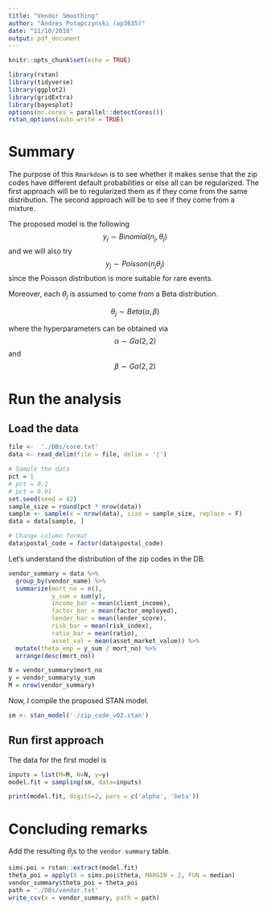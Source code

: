 ```yaml
---
title: "Vendor Smoothing"
author: "Andres Potapczynski (ap3635)"
date: "11/10/2018"
output: pdf_document
---
```


```r
knitr::opts_chunk$set(echo = TRUE)
```

```r
library(rstan)
library(tidyverse)
library(ggplot2)
library(gridExtra)
library(bayesplot)
options(mc.cores = parallel::detectCores())
rstan_options(auto_write = TRUE)
```

# Summary

The purpose of this `Rmarkdown` is to see whether it makes sense that the zip codes have different default probabilities or else all can be regularized. The first approach will be to regularized them as if they come from the same distribution. The second approach will be to see if they come from a mixture.

The proposed model is the following
$$
y_j \sim Binomial(n_j, \theta_j)
$$
and we will also try
$$
y_j \sim Poisson(n_j \theta_j)
$$
since the Poisson distribution is more suitable for rare events.

Moreover, each $\theta_j$ is assumed to come from a Beta distribution.

$$
\theta_j \sim Beta(\alpha, \beta)
$$

where the hyperparameters can be obtained via
$$
\alpha \sim Ga(2, 2)
$$
and 
$$
\beta \sim Ga(2, 2)
$$

# Run the analysis

## Load the data

```r
file <-  './DBs/core.txt'
data <- read_delim(file = file, delim = '|')

# Sample the data
pct = 1
# pct = 0.1
# pct = 0.01
set.seed(seed = 42)
sample_size = round(pct * nrow(data))
sample <- sample(x = nrow(data), size = sample_size, replace = F)
data = data[sample, ]

# Change column format
data$postal_code = factor(data$postal_code)
```

Let's understand the distribution of the zip codes in the DB.
```r
vendor_summary = data %>% 
  group_by(vendor_name) %>% 
  summarize(mort_no = n(), 
            y_sum = sum(y), 
            income_bar = mean(client_income), 
            factor_bar = mean(factor_employed),
            lender_bar = mean(lender_score),
            risk_bar = mean(risk_index),
            ratio_bar = mean(ratio),
            asset_val = mean(asset_market_value)) %>% 
  mutate(theta_emp = y_sum / mort_no) %>% 
  arrange(desc(mort_no))

N = vendor_summary$mort_no
y = vendor_summary$y_sum
M = nrow(vendor_summary)
```

Now, I compile the proposed STAN model.
```r
sm <- stan_model('./zip_code_v02.stan')
```

## Run first approach

The data for the first model is

```r
inputs = list(M=M, N=N, y=y)
model.fit = sampling(sm, data=inputs)
```

```r
print(model.fit, digits=2, pars = c('alpha', 'beta'))
```

# Concluding remarks

Add the resulting $\theta_j$s to the `vendor summary` table.

```r
sims.poi = rstan::extract(model.fit)
theta_poi = apply(X = sims.poi$theta, MARGIN = 2, FUN = median)
vendor_summary$theta_poi = theta_poi
path = './DBs/vendor.txt'
write_csv(x = vendor_summary, path = path)
```
